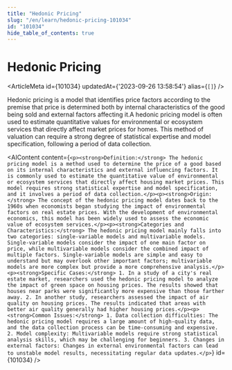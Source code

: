 ```yaml
---
title: "Hedonic Pricing"
slug: "/en/learn/hedonic-pricing-101034"
id: "101034"
hide_table_of_contents: true
---
```



# Hedonic Pricing

<ArticleMeta id={101034} updatedAt={'2023-09-26 13:58:54'} alias={`[]`} />
<div className='border-solid border-b border-t-0 my-4 border-[var(--ifm-color-gray-300)]' />

Hedonic pricing is a model that identifies price factors according to the premise that price is determined both by internal characteristics of the good being sold and external factors affecting it.A hedonic pricing model is often used to estimate quantitative values for environmental or ecosystem services that directly affect market prices for homes. This method of valuation can require a strong degree of statistical expertise and model specification, following a period of data collection.

<AIContent content={`<p><strong>Definition:</strong> The hedonic pricing model is a method used to determine the price of a good based on its internal characteristics and external influencing factors. It is commonly used to estimate the quantitative value of environmental or ecosystem services that directly affect housing market prices. This model requires strong statistical expertise and model specification, and it involves a period of data collection.</p><p><strong>Origin:</strong> The concept of the hedonic pricing model dates back to the 1960s when economists began studying the impact of environmental factors on real estate prices. With the development of environmental economics, this model has been widely used to assess the economic value of ecosystem services.</p><p><strong>Categories and Characteristics:</strong> The hedonic pricing model mainly falls into two categories: single-variable models and multivariable models. Single-variable models consider the impact of one main factor on price, while multivariable models consider the combined impact of multiple factors. Single-variable models are simple and easy to understand but may overlook other important factors; multivariable models are more complex but provide a more comprehensive analysis.</p><p><strong>Specific Cases:</strong> 1. In a study of a city's real estate market, researchers used the hedonic pricing model to analyze the impact of green space on housing prices. The results showed that houses near parks were significantly more expensive than those farther away. 2. In another study, researchers assessed the impact of air quality on housing prices. The results indicated that areas with better air quality generally had higher housing prices.</p><p><strong>Common Issues:</strong> 1. Data collection difficulties: The hedonic pricing model requires a large amount of high-quality data, and the data collection process can be time-consuming and expensive. 2. Model complexity: Multivariable models require strong statistical analysis skills, which may be challenging for beginners. 3. Changes in external factors: Changes in external environmental factors can lead to unstable model results, necessitating regular data updates.</p>`} id={101034} />
